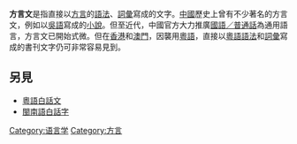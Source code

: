 '''方言文'''是指直接以[[方言|方言]]的[[語法|語法]]、[[詞彙|詞彙]]寫成的文字。[[中國|中國]]歷史上曾有不少著名的方言文，例如以[[吳語|吳語]]寫成的[[小說|小說]]。但至近代，中國官方大力推廣[[普通話|國語／普通話]]為通用語言，方言文已開始式微。但在[[香港|香港]]和[[澳門|澳門]]，因襲用[[粵語|粵語]]，直接以[[粵語語法|粵語語法]]和[[詞彙|詞彙]]寫成的書刊文字仍可非常容易見到。

==另見==
*[[粵語白話文|粵語白話文]]
*[[白話字|閩南語白話字]]

{{汉语}}
[[Category:语言学|Category:语言学]]
[[Category:方言|Category:方言]]